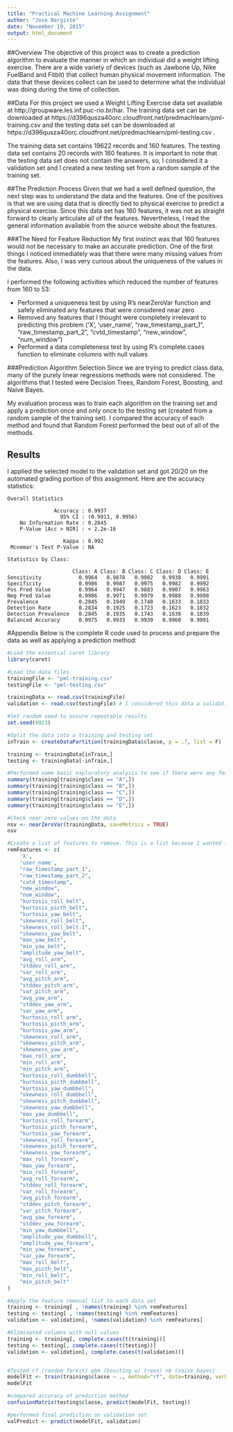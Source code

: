 ```yaml
---
title: "Practical Machine Learning Assignment"
author: "Jose Bergiste"
date: "November 19, 2015"
output: html_document
---
```


##Overview
The objective of this project was to create a prediction algorithm to evaluate the manner in which an individual did a weight lifting exercise. There are a wide variety of devices (such as Jawbone Up, Nike FuelBand and Fitbit) that collect human physical movement information. The data that these devices collect can be used to determine what the individual was doing during the time of collection.

##Data
For this project we used a Weight Lifting Exercise data set available at http://groupware.les.inf.puc-rio.br/har. The training data set can be downloaded at https://d396qusza40orc.cloudfront.net/predmachlearn/pml-training.csv and the testing data set can be downloaded at https://d396qusza40orc.cloudfront.net/predmachlearn/pml-testing.csv .

The training data set contains 19622 records and 160 features. The testing data set contains 20 records with 160 features. It is important to note that the testing data set does not contain the answers, so, I considered it a validation set and I created a new testing set from a random sample of the training set.

##The Prediction Process
Given that we had a well defined question, the next step was to understand the data and the features. One of the positives is that we are using data that is directly tied to physical exercise to predict a physical exercise. Since this data set has 160 features, it was not as straight forward to clearly articulate all of the features. Nevertheless, I read the general information available from the source website about the features.

###The Need for Feature Reduction
My first instinct was that 160 features would not be necessary to make an accurate prediction. One of the first things I noticed immediately was that there were many missing values from the features. Also, I was very curious about the uniqueness of the values in the data.

I performed the following activities which reduced the number of features from 160 to 53:

- Performed a uniqueness test by using R's nearZeroVar function and safely eliminated any features that were considered near zero
- Removed any features that I thought were completely irrelevant to predicting this problem ('X', 'user_name', "raw_timestamp_part_1", "raw_timestamp_part_2", "cvtd_timestamp", "new_window", "num_window")
- Performed a data completeness test by using R's complete.cases function to eliminate columns with null values

###Prediction Algorithm Selection
Since we are trying to predict class data, many of the purely linear regressions methods were not considered. The algorithms that I tested were Decision Trees, Random Forest, Boosting, and Naive Bayes. 

My evaluation process was to train each algorithm on the training set and apply a prediction once and only once to the testing set (created from a random sample of the training set). I compared the accuracy of each method and found that Random Forest performed the best out of all of the methods. 

## Results
I applied the selected model to the validation set and got 20/20 on the automated grading portion of this assignment. Here are the accuracy statistics:

```
Overall Statistics
                                          
               Accuracy : 0.9937          
                 95% CI : (0.9913, 0.9956)
    No Information Rate : 0.2845          
    P-Value [Acc > NIR] : < 2.2e-16       
                                          
                  Kappa : 0.992           
 Mcnemar's Test P-Value : NA              

Statistics by Class:

                     Class: A Class: B Class: C Class: D Class: E
Sensitivity            0.9964   0.9878   0.9902   0.9938   0.9991
Specificity            0.9986   0.9987   0.9975   0.9982   0.9992
Pos Pred Value         0.9964   0.9947   0.9883   0.9907   0.9963
Neg Pred Value         0.9986   0.9971   0.9979   0.9988   0.9998
Prevalence             0.2845   0.1949   0.1740   0.1633   0.1833
Detection Rate         0.2834   0.1925   0.1723   0.1623   0.1832
Detection Prevalence   0.2845   0.1935   0.1743   0.1638   0.1839
Balanced Accuracy      0.9975   0.9933   0.9939   0.9960   0.9991
```

#Appendix
Below is the complete R code used to process and prepare the data as well as applying a prediction method:

```r
#Load the essential caret library
library(caret)

#Load the data files
trainingFile <- "pml-training.csv"
testingFile <- "pml-testing.csv"

trainingData <- read.csv(trainingFile)
validation <- read.csv(testingFile) # I considered this data a validation and not a testing set

#Set random seed to ensure repeatable results
set.seed(8923)

#Split the data into a training and testing set
inTrain <- createDataPartition(trainingData$classe, p = .7, list = F)

training <- trainingData[inTrain,]
testing <- trainingData[-inTrain,]

#Performed some basic exploratory analysis to see if there were any features that stuck out
summary(training[training$class == "A",])
summary(training[training$class == "B",])
summary(training[training$class == "C",])
summary(training[training$class == "D",])
summary(training[training$class == "E",])

#Check near zero values on the data
nsv <- nearZeroVar(trainingData, saveMetrics = TRUE)
nsv

#Create a list of features to remove. This is a list because I wanted to quickly move features in and out to evaluate the impacts
remFeatures <- c(
    'X',
    'user_name', 
    "raw_timestamp_part_1", 
    "raw_timestamp_part_2",
    "cvtd_timestamp",
    "new_window",
    "num_window",
    "kurtosis_roll_belt",
    "kurtosis_picth_belt",
    "kurtosis_yaw_belt",  
    "skewness_roll_belt", 
    "skewness_roll_belt.1",
    "skewness_yaw_belt", 
    "max_yaw_belt",
    "min_yaw_belt",
    "amplitude_yaw_belt",
    "avg_roll_arm",             
    "stddev_roll_arm",          
    "var_roll_arm",             
    "avg_pitch_arm",            
    "stddev_pitch_arm",         
    "var_pitch_arm",            
    "avg_yaw_arm",              
    "stddev_yaw_arm",           
    "var_yaw_arm",
    "kurtosis_roll_arm",
    "kurtosis_picth_arm",
    "kurtosis_yaw_arm", 
    "skewness_roll_arm", 
    "skewness_pitch_arm",
    "skewness_yaw_arm",
    "max_roll_arm",
    "min_roll_arm",
    "min_pitch_arm",
    "kurtosis_roll_dumbbell",
    "kurtosis_picth_dumbbell",
    "kurtosis_yaw_dumbbell",
    "skewness_roll_dumbbell",
    "skewness_pitch_dumbbell",
    "skewness_yaw_dumbbell",
    "max_yaw_dumbbell",
    "kurtosis_roll_forearm", 
    "kurtosis_picth_forearm",
    "kurtosis_yaw_forearm", 
    "skewness_roll_forearm",
    "skewness_pitch_forearm",
    "skewness_yaw_forearm",
    "max_roll_forearm",
    "max_yaw_forearm",
    "min_roll_forearm",
    "avg_roll_forearm",
    "stddev_roll_forearm", 
    "var_roll_forearm",  
    "avg_pitch_forearm", 
    "stddev_pitch_forearm",
    "var_pitch_forearm",
    "avg_yaw_forearm",  
    "stddev_yaw_forearm",
    "min_yaw_dumbbell",
    "amplitude_yaw_dumbbell",
    "amplitude_yaw_forearm",
    "min_yaw_forearm",
    "var_yaw_forearm",
    "max_roll_belt",
    "max_picth_belt",
    "min_roll_belt",
    "min_pitch_belt"
)

#Apply the feature removal list to each data set
training <- training[ , !names(training) %in% remFeatures]
testing <- testing[ , !names(testing) %in% remFeatures]
validation <- validation[, !names(validation) %in% remFeatures]

#Eliminated columns with null values
training <- training[, complete.cases(t(training))] 
testing <- testing[, complete.cases(t(testing))] 
validation <- validation[, complete.cases(t(validation))] 


#Tested rf (random forest) gbm (boosting w/ trees) nb (naive bayes)
modelFit <- train(training$classe ~ ., method="rf", data=training, verbose = FALSE)
modelFit

#compared accuracy of prediction method
confusionMatrix(testing$classe, predict(modelFit, testing))

#performed final prediction on validation set
valPredict <- predict(modelFit, validation)
```